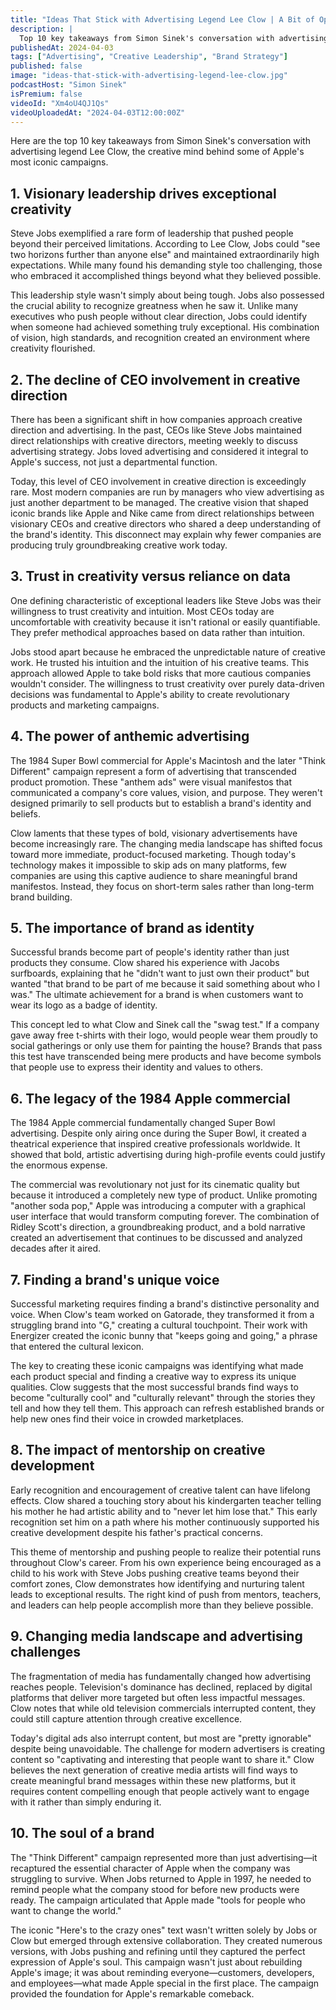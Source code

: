 ```yaml
---
title: "Ideas That Stick with Advertising Legend Lee Clow | A Bit of Optimism Podcast"
description: |
  Top 10 key takeaways from Simon Sinek's conversation with advertising legend Lee Clow, the creative mind behind some of Apple's most iconic campaigns.
publishedAt: 2024-04-03
tags: ["Advertising", "Creative Leadership", "Brand Strategy"]
published: false
image: "ideas-that-stick-with-advertising-legend-lee-clow.jpg"
podcastHost: "Simon Sinek"
isPremium: false
videoId: "Xm4oU4QJ1Qs"
videoUploadedAt: "2024-04-03T12:00:00Z"
---
```



<PodcastSummaryPageLayout frontmatter={frontmatter}>

Here are the top 10 key takeaways from Simon Sinek's conversation with advertising legend Lee Clow, the creative mind behind some of Apple's most iconic campaigns.

## 1. Visionary leadership drives exceptional creativity

Steve Jobs exemplified a rare form of leadership that pushed people beyond their perceived limitations. According to Lee Clow, Jobs could "see two horizons further than anyone else" and maintained extraordinarily high expectations. While many found his demanding style too challenging, those who embraced it accomplished things beyond what they believed possible.

This leadership style wasn't simply about being tough. Jobs also possessed the crucial ability to recognize greatness when he saw it. Unlike many executives who push people without clear direction, Jobs could identify when someone had achieved something truly exceptional. His combination of vision, high standards, and recognition created an environment where creativity flourished.

## 2. The decline of CEO involvement in creative direction

There has been a significant shift in how companies approach creative direction and advertising. In the past, CEOs like Steve Jobs maintained direct relationships with creative directors, meeting weekly to discuss advertising strategy. Jobs loved advertising and considered it integral to Apple's success, not just a departmental function.

Today, this level of CEO involvement in creative direction is exceedingly rare. Most modern companies are run by managers who view advertising as just another department to be managed. The creative vision that shaped iconic brands like Apple and Nike came from direct relationships between visionary CEOs and creative directors who shared a deep understanding of the brand's identity. This disconnect may explain why fewer companies are producing truly groundbreaking creative work today.

## 3. Trust in creativity versus reliance on data

One defining characteristic of exceptional leaders like Steve Jobs was their willingness to trust creativity and intuition. Most CEOs today are uncomfortable with creativity because it isn't rational or easily quantifiable. They prefer methodical approaches based on data rather than intuition.

Jobs stood apart because he embraced the unpredictable nature of creative work. He trusted his intuition and the intuition of his creative teams. This approach allowed Apple to take bold risks that more cautious companies wouldn't consider. The willingness to trust creativity over purely data-driven decisions was fundamental to Apple's ability to create revolutionary products and marketing campaigns.

## 4. The power of anthemic advertising

The 1984 Super Bowl commercial for Apple's Macintosh and the later "Think Different" campaign represent a form of advertising that transcended product promotion. These "anthem ads" were visual manifestos that communicated a company's core values, vision, and purpose. They weren't designed primarily to sell products but to establish a brand's identity and beliefs.

Clow laments that these types of bold, visionary advertisements have become increasingly rare. The changing media landscape has shifted focus toward more immediate, product-focused marketing. Though today's technology makes it impossible to skip ads on many platforms, few companies are using this captive audience to share meaningful brand manifestos. Instead, they focus on short-term sales rather than long-term brand building.

## 5. The importance of brand as identity

Successful brands become part of people's identity rather than just products they consume. Clow shared his experience with Jacobs surfboards, explaining that he "didn't want to just own their product" but wanted "that brand to be part of me because it said something about who I was." The ultimate achievement for a brand is when customers want to wear its logo as a badge of identity.

This concept led to what Clow and Sinek call the "swag test." If a company gave away free t-shirts with their logo, would people wear them proudly to social gatherings or only use them for painting the house? Brands that pass this test have transcended being mere products and have become symbols that people use to express their identity and values to others.

## 6. The legacy of the 1984 Apple commercial

The 1984 Apple commercial fundamentally changed Super Bowl advertising. Despite only airing once during the Super Bowl, it created a theatrical experience that inspired creative professionals worldwide. It showed that bold, artistic advertising during high-profile events could justify the enormous expense.

The commercial was revolutionary not just for its cinematic quality but because it introduced a completely new type of product. Unlike promoting "another soda pop," Apple was introducing a computer with a graphical user interface that would transform computing forever. The combination of Ridley Scott's direction, a groundbreaking product, and a bold narrative created an advertisement that continues to be discussed and analyzed decades after it aired.

## 7. Finding a brand's unique voice

Successful marketing requires finding a brand's distinctive personality and voice. When Clow's team worked on Gatorade, they transformed it from a struggling brand into "G," creating a cultural touchpoint. Their work with Energizer created the iconic bunny that "keeps going and going," a phrase that entered the cultural lexicon.

The key to creating these iconic campaigns was identifying what made each product special and finding a creative way to express its unique qualities. Clow suggests that the most successful brands find ways to become "culturally cool" and "culturally relevant" through the stories they tell and how they tell them. This approach can refresh established brands or help new ones find their voice in crowded marketplaces.

## 8. The impact of mentorship on creative development

Early recognition and encouragement of creative talent can have lifelong effects. Clow shared a touching story about his kindergarten teacher telling his mother he had artistic ability and to "never let him lose that." This early recognition set him on a path where his mother continuously supported his creative development despite his father's practical concerns.

This theme of mentorship and pushing people to realize their potential runs throughout Clow's career. From his own experience being encouraged as a child to his work with Steve Jobs pushing creative teams beyond their comfort zones, Clow demonstrates how identifying and nurturing talent leads to exceptional results. The right kind of push from mentors, teachers, and leaders can help people accomplish more than they believe possible.

## 9. Changing media landscape and advertising challenges

The fragmentation of media has fundamentally changed how advertising reaches people. Television's dominance has declined, replaced by digital platforms that deliver more targeted but often less impactful messages. Clow notes that while old television commercials interrupted content, they could still capture attention through creative excellence.

Today's digital ads also interrupt content, but most are "pretty ignorable" despite being unavoidable. The challenge for modern advertisers is creating content so "captivating and interesting that people want to share it." Clow believes the next generation of creative media artists will find ways to create meaningful brand messages within these new platforms, but it requires content compelling enough that people actively want to engage with it rather than simply enduring it.

## 10. The soul of a brand

The "Think Different" campaign represented more than just advertising—it recaptured the essential character of Apple when the company was struggling to survive. When Jobs returned to Apple in 1997, he needed to remind people what the company stood for before new products were ready. The campaign articulated that Apple made "tools for people who want to change the world."

The iconic "Here's to the crazy ones" text wasn't written solely by Jobs or Clow but emerged through extensive collaboration. They created numerous versions, with Jobs pushing and refining until they captured the perfect expression of Apple's soul. This campaign wasn't just about rebuilding Apple's image; it was about reminding everyone—customers, developers, and employees—what made Apple special in the first place. The campaign provided the foundation for Apple's remarkable comeback.

</PodcastSummaryPageLayout>
